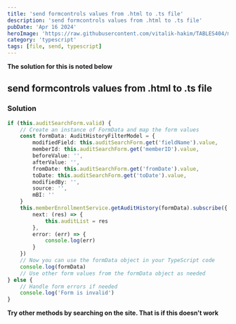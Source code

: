 ```yaml
---
title: 'send formcontrols values from .html to .ts file'
description: 'send formcontrols values from .html to .ts file'
pubDate: 'Apr 16 2024'
heroImage: 'https://raw.githubusercontent.com/vitalik-hakim/TABLES404/main/error_b/typescript.png'
category: 'typescript'
tags: [file, send, typescript]
---
```


**The solution for this is noted below**

## send formcontrols values from .html to .ts file

### Solution

```typescript
if (this.auditSearchForm.valid) {
	// Create an instance of FormData and map the form values
	const formData: AuditHistoryFilterModel = {
		modifiedField: this.auditSearchForm.get('fieldName').value,
		memberId: this.auditSearchForm.get('memberID').value,
		beforeValue: '',
		afterValue: '',
		fromDate: this.auditSearchForm.get('fromDate').value,
		toDate: this.auditSearchForm.get('toDate').value,
		modifiedBy: '',
		source: '',
		mBI: ''
	}
	this.memberEnrollmentService.getAuditHistory(formData).subscribe({
		next: (res) => {
			this.auditList = res
		},
		error: (err) => {
			console.log(err)
		}
	})
	// Now you can use the formData object in your TypeScript code
	console.log(formData)
	// Use other form values from the formData object as needed
} else {
	// Handle form errors if needed
	console.log('Form is invalid')
}
```

**Try other methods by searching on the site. That is if this doesn't work**
